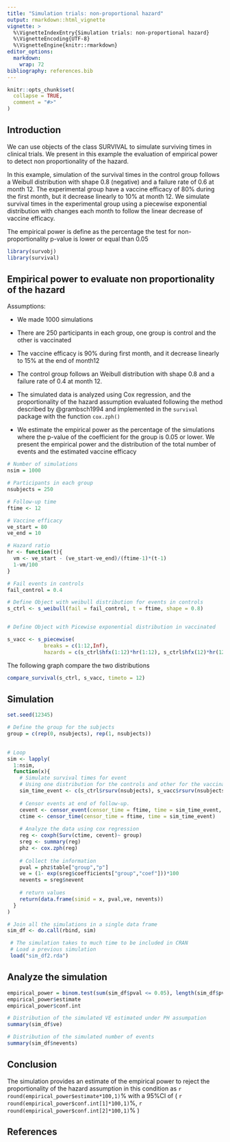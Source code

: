 ```yaml
---
title: "Simulation trials: non-proportional hazard"
output: rmarkdown::html_vignette
vignette: >
  %\VignetteIndexEntry{Simulation trials: non-proportional hazard}
  %\VignetteEncoding{UTF-8}
  %\VignetteEngine{knitr::rmarkdown}
editor_options: 
  markdown: 
    wrap: 72
bibliography: references.bib
---
```


```r
knitr::opts_chunk$set(
  collapse = TRUE,
  comment = "#>"
)
```

## Introduction

We can use objects of the class SURVIVAL to simulate surviving times in
clinical trials. We present in this example the evaluation of empirical
power to detect non proportionality of the hazard.

In this example, simulation of the survival times in the control group
follows a Weibull distribution with shape 0.8 (negative) and a failure
rate of 0.6 at month 12. The experimental group have a vaccine efficacy
of 80% during the first month, but it decrease linearly to 10% at month
12. We simulate survival times in the experimental group using a
piecewise exponential distribution with changes each month to follow the
linear decrease of vaccine efficacy.

The empirical power is define as the percentage the test for
non-proportionality p-value is lower or equal than 0.05

```r
library(survobj)
library(survival)
```

## Empirical power to evaluate non proportionality of the hazard

Assumptions:

-   We made 1000 simulations

-   There are 250 participants in each group, one group is control and
    the other is vaccinated

-   The vaccine efficacy is 90% during first month, and it decrease
    linearly to 15% at the end of month12

-   The control group follows an Weibull distribution with shape 0.8 and
    a failure rate of 0.4 at month 12.

-   The simulated data is analyzed using Cox regression, and 
    the proportionality of the hazard assumption evaluated following the method
    described by @grambsch1994 and implemented in the `survival` package
    with the function `cox.zph()`

-   We estimate the empirical power as the percentage of the simulations
    where the p-value of the coefficient for the group is 0.05 or lower.
    We present the empirical power and the distribution of the total
    number of events and the estimated vaccine efficacy

```r

# Number of simulations
nsim = 1000

# Participants in each group
nsubjects = 250

# Follow-up time
ftime <- 12

# Vaccine efficacy
ve_start = 80
ve_end = 10

# Hazard ratio
hr <- function(t){
  vm <- ve_start - (ve_start-ve_end)/(ftime-1)*(t-1)
  1-vm/100
}

# Fail events in controls 
fail_control = 0.4

# Define Object with weibull distribution for events in controls
s_ctrl <- s_weibull(fail = fail_control, t = ftime, shape = 0.8)


# Define Object with Picewise exponential distribution in vaccinated

s_vacc <- s_piecewise(
            breaks = c(1:12,Inf), 
            hazards = c(s_ctrl$hfx(1:12)*hr(1:12), s_ctrl$hfx(12)*hr(12)))

```

The following graph compare the two distributions

```r
compare_survival(s_ctrl, s_vacc, timeto = 12)
```


## Simulation

```r
set.seed(12345)

# Define the group for the subjects
group = c(rep(0, nsubjects), rep(1, nsubjects))
    

# Loop    
sim <- lapply(
  1:nsim,
  function(x){
    # Simulate survival times for event
    # Using one distribution for the controls and other for the vaccinated
    sim_time_event <- c(s_ctrl$rsurv(nsubjects), s_vacc$rsurv(nsubjects))
    
    # Censor events at end of follow-up.
    cevent <- censor_event(censor_time = ftime, time = sim_time_event, event = 1)
    ctime <- censor_time(censor_time = ftime, time = sim_time_event)
    
    # Analyze the data using cox regression
    reg <- coxph(Surv(ctime, cevent)~ group)
    sreg <- summary(reg)
    phz <- cox.zph(reg)
    
    # Collect the information
    pval = phz$table["group","p"]
    ve = (1- exp(sreg$coefficients["group","coef"]))*100
    nevents = sreg$nevent
    
    # return values
    return(data.frame(simid = x, pval,ve, nevents))
  }
)

# Join all the simulations in a single data frame
sim_df <- do.call(rbind, sim)
```

```r
 # The simulation takes to much time to be included in CRAN
 # Load a previous simulation
 load("sim_df2.rda")
```

## Analyze the simulation

```r
empirical_power = binom.test(sum(sim_df$pval <= 0.05), length(sim_df$pval))
empirical_power$estimate
empirical_power$conf.int

# Distribution of the simulated VE estimated under PH assumpation
summary(sim_df$ve)

# Distribution of the simulated number of events
summary(sim_df$nevents)
```

## Conclusion

The simulation provides an estimate of the empirical power to reject the
proportionality of the hazard assumption in this condition as
`r round(empirical_power$estimate*100,1)`% with a 95%CI of (
`r round(empirical_power$conf.int[1]*100,1)`%,
`r round(empirical_power$conf.int[2]*100,1)`% )

## References
